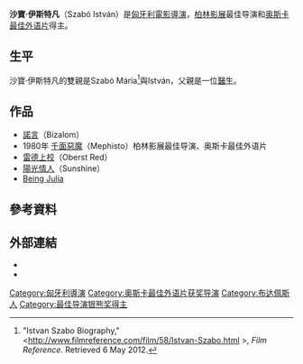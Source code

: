 {{Eastern name order|匈牙利语|匈牙利人名}}
{{noteTA
|1=zh-hans:绍博;zh-hant:沙寶;
|2=zh-hans:伊什特万;zh-hant:伊斯特凡;
}}
{{Infobox person
| bgcolour = silver
| name     = István Szabó
| image    = SzaboIstvan1.jpg
| caption  = István Szabó
| birth_date = {{birth date and age|1938|02|18|df=yes}}
| birth_place = [[匈牙利|匈牙利]][[布達佩斯|布達佩斯]]
| death_date =
| death_place =
| spouse =
| children =
| yearsactive = 1959–
| occupation = [[電影|電影]][[導演|導演]]
}}

'''沙寶·伊斯特凡'''（Szabó István）是[[匈牙利|匈牙利]][[電影|電影]][[導演|導演]]，[[柏林影展|柏林影展]]最佳导演和[[奥斯卡最佳外语片|奥斯卡最佳外语片]]得主。

==生平==
沙寶·伊斯特凡的雙親是Szabó Mária<ref>"Istvan Szabo Biography," <http://www.filmreference.com/film/58/Istvan-Szabo.html {{Wayback|url=http://www.filmreference.com/film/58/Istvan-Szabo.html |date=20090319013357 }}>, ''Film Reference''. Retrieved 6 May 2012.</ref>與István，父親是一位[[醫生|醫生]]。

==作品==
*[[諾言|諾言]]（Bizalom）
*1980年 [[千面惡魔|千面惡魔]]（Mephisto）柏林影展最佳导演、奥斯卡最佳外语片
*[[雷德上校|雷德上校]]（Oberst Red）
*[[陽光情人|陽光情人]]（Sunshine）
*[[Being_Julia|Being Julia]]

==參考資料==
{{reflist}}

==外部連結==
* {{imdb name|0843640}}
* {{douban people|1005060}}

{{奥斯卡最佳外语片奖_(1981–2000)}}
{{柏林影展最佳導演銀熊獎}}
{{Authority control}}
[[Category:匈牙利導演|Category:匈牙利導演]]
[[Category:奥斯卡最佳外语片获奖导演|Category:奥斯卡最佳外语片获奖导演]]
[[Category:布达佩斯人|Category:布达佩斯人]]
[[Category:最佳导演银熊奖得主|Category:最佳导演银熊奖得主]]